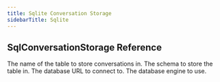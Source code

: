 ```yaml
---
title: Sqlite Conversation Storage
sidebarTitle: Sqlite
---
```


## SqlConversationStorage Reference

<ResponseField name="table_name" type="str">
  The name of the table to store conversations in.
</ResponseField>
<ResponseField name="schema" type="str" default="llm">
  The schema to store the table in.
</ResponseField>
<ResponseField name="db_url" type="str">
  The database URL to connect to.
</ResponseField>
<ResponseField name="db_engine" type="Engine">
  The database engine to use.
</ResponseField>